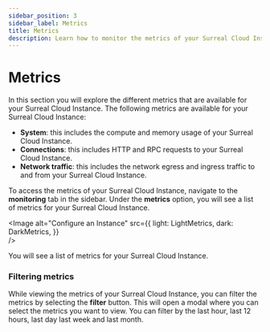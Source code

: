 ```yaml
---
sidebar_position: 3
sidebar_label: Metrics
title: Metrics
description: Learn how to monitor the metrics of your Surreal Cloud Instance. 
---
```



# Metrics

In this section you will explore the different metrics that are available for your Surreal Cloud Instance. The following metrics are available for your Surreal Cloud Instance:

- **System**: this includes the compute and memory usage of your Surreal Cloud Instance. 
- **Connections**: this includes HTTP and RPC requests to your Surreal Cloud Instance. 
- **Network traffic**: this includes the network egress and ingress traffic to and from your Surreal Cloud Instance. 

To access the metrics of your Surreal Cloud Instance, navigate to the **monitoring** tab in the sidebar. Under the **metrics** option, you will see a list of metrics for your Surreal Cloud Instance. 

<Image
alt="Configure an Instance"
src={{
	light: LightMetrics,
	dark: DarkMetrics,
	}}  
/>

You will see a list of metrics for your Surreal Cloud Instance. 

### Filtering metrics

While viewing the metrics of your Surreal Cloud Instance, you can filter the metrics by selecting the **filter** button. This will open a modal where you can select the metrics you want to view. You can filter by the last hour, last 12 hours, last day last week and last month. 
